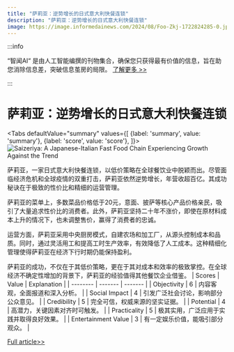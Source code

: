```yaml
---
title: "萨莉亚：逆势增长的日式意大利快餐连锁"
description: "萨莉亚：逆势增长的日式意大利快餐连锁"
image: https://image.informedainews.com/2024/08/Foo-Zkj-1722824285-0.jpg
---
```



:::info

“智闻AI“ 是由人工智能编撰的刊物集合，确保您只获得最有价值的信息，旨在助您消除信息差，突破信息茧房的局限。  [了解更多 >>](/)

:::

# 萨莉亚：逆势增长的日式意大利快餐连锁


<Tabs
	defaultValue="summary"
	values={[
	{label: 'summary', value: 'summary'},
	{label: 'score', value: 'score'},
]}>
<TabItem value="summary">
<img
  src="https://image.informedainews.com/2024/08/Foo-Zkj-1722824285-0.jpg"
  alt="Saizeriya: A Japanese-Italian Fast Food Chain Experiencing Growth Against the Trend"
/>



萨莉亚，一家日式意大利快餐连锁，以低价策略在全球餐饮业中脱颖而出。尽管面临经济危机和全球疫情的双重打击，萨莉亚依然逆势增长，年营收超百亿。其成功秘诀在于极致的性价比和精细的运营管理。

萨莉亚的菜单上，多数菜品价格低于20元，意面、披萨等核心产品价格亲民，吸引了大量追求性价比的消费者。此外，萨莉亚坚持二十年不涨价，即使在原材料成本上升的情况下，也未调整售价，赢得了消费者的忠诚。

运营方面，萨莉亚采用中央厨房模式，自建农场和加工厂，从源头控制成本和品质。同时，通过灵活用工和提高工时生产效率，有效降低了人工成本。这种精细化管理使得萨莉亚在经济下行时期仍能保持盈利。

萨莉亚的成功，不仅在于其低价策略，更在于其对成本和效率的极致掌控。在全球经济不确定性增加的背景下，萨莉亚的经验值得其他餐饮企业借鉴。
</TabItem>
<TabItem value="score">
	| Scores     | Value   | Explanation |
	| -------- | ------- | ------- |
	| Objectivity  | 6    | 内容客观，全面报道和深入分析。    |
	| Social Impact | 4     | 引发广泛社会讨论，影响部分公众意见。    |
	| Credibility    | 5    | 完全可信，权威来源的坚实证据。    |
	| Potential    | 4    | 高潜力，关键因素对齐时可触发。    |
	| Practicality    | 5    | 极其实用，广泛应用于实践并取得良好效果。    |
	| Entertainment Value    | 3    | 有一定娱乐价值，能吸引部分观众。    |
</TabItem>
</Tabs>

[Full article>>](https://www.36kr.com/p/2890468569864839)
